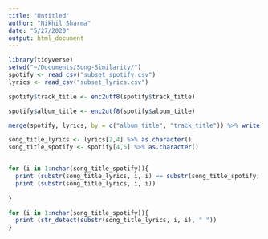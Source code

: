 ```yaml
---
title: "Untitled"
author: "Nikhil Sharma"
date: "5/27/2020"
output: html_document
---
```


```r
library(tidyverse)
setwd("~/Documents/Song-Similarity/")
spotify <- read_csv("subset_spotify.csv")
lyrics <- read_csv("subset_lyrics.csv")
```

```r
spotify$track_title <- enc2utf8(spotify$track_title)

spotify$album_title <- enc2utf8(spotify$album_title)

```


```r
merge(spotify, lyrics, by = c("album_title", "track_title")) %>% write.csv("subset_merged.csv")
```



```r
song_title_lyrics <- lyrics[2,4] %>% as.character()
song_title_spotify <- spotify[4,5] %>% as.character()


for (i in 1:nchar(song_title_spotify)){
  print (substr(song_title_lyrics, i, i) == substr(song_title_spotify, i, i))
  print (substr(song_title_lyrics, i, i))
  
}
```

```r
for (i in 1:nchar(song_title_spotify)){
  print (str_detect(substr(song_title_lyrics, i, i), " "))
}
```





